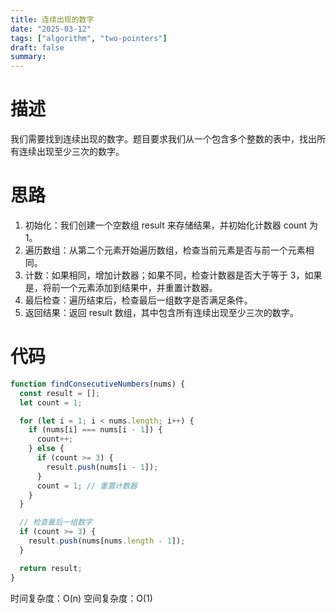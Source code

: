 ```yaml
---
title: 连续出现的数字
date: "2025-03-12"
tags: ["algorithm", "two-pointers"]
draft: false
summary:
---
```

# 描述
我们需要找到连续出现的数字。题目要求我们从一个包含多个整数的表中，找出所有连续出现至少三次的数字。

# 思路
1. 初始化：我们创建一个空数组 result 来存储结果，并初始化计数器 count 为 1。
2. 遍历数组：从第二个元素开始遍历数组，检查当前元素是否与前一个元素相同。
3. 计数：如果相同，增加计数器；如果不同，检查计数器是否大于等于 3，如果是，将前一个元素添加到结果中，并重置计数器。
4. 最后检查：遍历结束后，检查最后一组数字是否满足条件。
5. 返回结果：返回 result 数组，其中包含所有连续出现至少三次的数字。

# 代码

```js
function findConsecutiveNumbers(nums) {
  const result = [];
  let count = 1;

  for (let i = 1; i < nums.length; i++) {
    if (nums[i] === nums[i - 1]) {
      count++;
    } else {
      if (count >= 3) {
        result.push(nums[i - 1]);
      }
      count = 1; // 重置计数器
    }
  }

  // 检查最后一组数字
  if (count >= 3) {
    result.push(nums[nums.length - 1]);
  }

  return result;
}   
```

时间复杂度：O(n)
空间复杂度：O(1)







